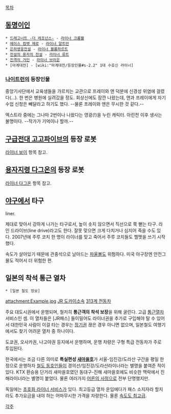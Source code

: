 [[목차]]

== [[동명이인]] ==
 * [[드래고너트 -더 레조넌스-]] - [[라이너 크롬웰]]
 * [[에이스 컴뱃 제로]] - [[라이너 알트만]]
 * [[은하영웅전설]] - [[라이너 블룸하르트]]
 * [[전설의 용자의 전설]] - [[라이너 류트]]
 * [[진격의 거인]] - [[라이너 브라운]]
 * [마계대전] - [wiki:"마계대전/등장인물#s-2.2" 1대 수호신 라이너]

=== [[나이트런]]의 등장인물 ===
중앙기사단에서 교육생들을 가르치는 교관으로 프레이와 앤 덕분에 신경성 위염에 걸렸다(…). 한 번은 병원에 실려갔을 정도. 회상신에도 잠깐 나왔는데, 앤과 프레이에게 자기수업 신청은 빼달라고 하기도 했다. --물론 프레이와 앤은 무시한 것 같다.--

엑스트라 중에는 그나마 2번이나 나왔다는 영광(!)을 누린 캐릭터. 아린전 이후 생사는 불명이다. --작가가 기억이나 할까.--

== [[구급전대 고고파이브]]의 등장 로봇 ==
[[라이너 보이]] 항목 참고.

== [[용자지령 다그온]]의 등장 로봇 ==
[[라이너 다그온]] 항목 참고.

== [[야구]]에서 타구 ==
liner.

제대로 맞아서 강하게 나가는 타구로서, 높이 솟지 않으면서 직선으로 쭉 뻗는 타구. 라인 드라이브(line drive)라고도 한다.
잘못 맞으면 크게 다치거나 심지어 죽을 수도 있다. 2007년에 주루 코치 한 명이 라이너를 맞고 죽어서 주루 코치들도 헬멧을 쓰기 시작했다.

속도가 살아있기 때문에 관중석으로 날아드는 [[파울]]볼도 위험하다. 미국 야구장엔 안전그물도 적어서 더 위험한 편.

== 일본의 착석 통근 열차 ==
 * [일본 철도 정보]

attachment:Example.jpg
[[JR 도카이]]소속 [[313계 전동차]]

주요 대도시권에서 운행되며, 철저히 '''통근객의 착석 보장'''을 위해 굴린다. 고급 [[통근열차]] 서비스인 셈. 이 열차들은 [JR패스] 들이밀어도 라이너권을 추가로 구입해야 탈 수 있어서 대한민국 사람이 이걸 타는 경우는 [[정기권]] 끊은 경우 아니면 없으며, 일본철도 여행기에서도 찾기 어려운 열차 중 하나이다.

도쿄권, 오사카권, 나고야권 등지에서 운행하며, 운행 차량은 구형 특급 전동차가 주로 투입된다.

한국에서는 조금 다른 의미로 '''특실편성 [[새마을호]]'''가 서울-임진강/도라산 구간을 평일 한정으로 운행하자 [[철도 동호인]]들이 경의선/임진강/도라산라이너라는 별명을 붙여준 적이 있다. KTX 환승용 단거리 새마을호였던 동대구-진해 새마을호에도 비슷한 맥락에서 진해라이너라는 별명이 붙었다. 물론 여러가지 [[어른의 사정]]으로 전부 단명했지만.

독일에는 [[인터시티익스프레스#s-2.1.1|초호화 라이너 서비스]]가 있다. 최고등급 열차 운임에다가 패스 소지자라 할지라도 추가요금을 내야 하는 어마무시한 가격을 자랑한다. 물론 [[고속철도|속도도 최고급]].

[[각주]]
